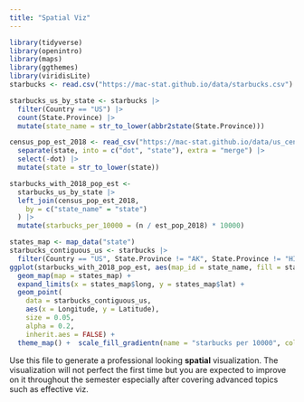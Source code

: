 ```yaml
---
title: "Spatial Viz"
---
```


```r
library(tidyverse)
library(openintro)
library(maps)
library(ggthemes)
library(viridisLite)
starbucks <- read.csv("https://mac-stat.github.io/data/starbucks.csv")
```

```r
starbucks_us_by_state <- starbucks |>
  filter(Country == "US") |>
  count(State.Province) |>
  mutate(state_name = str_to_lower(abbr2state(State.Province)))
```

```r
census_pop_est_2018 <- read_csv("https://mac-stat.github.io/data/us_census_2018_state_pop_est.csv") |>
  separate(state, into = c("dot", "state"), extra = "merge") |>
  select(-dot) |>
  mutate(state = str_to_lower(state))

starbucks_with_2018_pop_est <-
  starbucks_us_by_state |>
  left_join(census_pop_est_2018,
    by = c("state_name" = "state")
  ) |>
  mutate(starbucks_per_10000 = (n / est_pop_2018) * 10000)
```

```r
states_map <- map_data("state")
starbucks_contiguous_us <- starbucks |>
  filter(Country == "US", State.Province != "AK", State.Province != "HI")
ggplot(starbucks_with_2018_pop_est, aes(map_id = state_name, fill = starbucks_per_10000)) +
  geom_map(map = states_map) +
  expand_limits(x = states_map$long, y = states_map$lat) +
  geom_point(
    data = starbucks_contiguous_us,
    aes(x = Longitude, y = Latitude),
    size = 0.05,
    alpha = 0.2,
    inherit.aes = FALSE) + 
  theme_map() +  scale_fill_gradientn(name = "starbucks per 10000", colors = viridis(2), values = scales::rescale(seq(0, 100, by = 5))) + labs(title = "Starbucks per 10000 in continental US", caption = "Visualized by Benjamin Weng\nSource: Starbucks")
```


Use this file to generate a professional looking **spatial** visualization.  The visualization will not perfect the first time but you are expected to improve on it throughout the semester especially after covering advanced topics such as effective viz.
